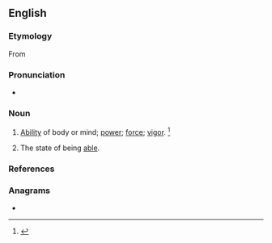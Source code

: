 ==English==

===Etymology===
From {{suffix|en|able|ness}}

===Pronunciation===
* {{a|US}} {{IPA|en|/ˈeɪ.bl̩.nəs/}}

===Noun===
{{en-noun|-|+|new=1}}

# {{lb|en|uncountable|now|rare}} [[ability|Ability]] of body or mind; [[power]]; [[force]]; [[vigor]]. {{defdate|First attested from around 1350 to 1470.}}<ref>{{R:SOED5|page=5}}</ref>
# {{lb|en|countable}} The state of being [[able]].

===References===
<references/>

===Anagrams===
* {{anagrams|en|a=abeelnss|beanless|blaeness|sensable}}